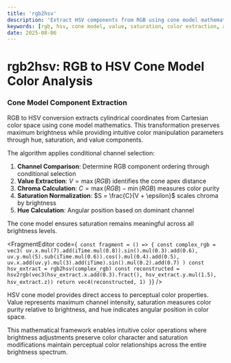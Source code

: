 ```yaml
---
title: 'rgb2hsv'
description: 'Extract HSV components from RGB using cone model mathematics for intuitive color manipulation'
keywords: [rgb, hsv, cone model, value, saturation, color extraction, analysis]
date: 2025-08-06
---
```



# rgb2hsv: RGB to HSV Cone Model Color Analysis

### Cone Model Component Extraction

RGB to HSV conversion extracts cylindrical coordinates from Cartesian color space using cone model mathematics. This transformation preserves maximum brightness while providing intuitive color manipulation parameters through hue, saturation, and value components.

The algorithm applies conditional channel selection:

1. **Channel Comparison**: Determine RGB component ordering through conditional selection
2. **Value Extraction**: $V = \max(RGB)$ identifies the cone apex distance
3. **Chroma Calculation**: $C = \max(RGB) - \min(RGB)$ measures color purity
4. **Saturation Normalization**: $S = \frac{C}{V + \epsilon}$ scales chroma by brightness
5. **Hue Calculation**: Angular position based on dominant channel

The cone model ensures saturation remains meaningful across all brightness levels.

<FragmentEditor
        code={`
const fragment = () => {
        const complex_rgb = vec3(
                uv.x.mul(7).add(iTime.mul(0.8)).sin().mul(0.3).add(0.6),
                uv.y.mul(5).sub(iTime.mul(0.6)).cos().mul(0.4).add(0.5),
                uv.x.add(uv.y).mul(3).add(iTime).sin().mul(0.2).add(0.7)
        )
        const hsv_extract = rgb2hsv(complex_rgb)
        const reconstructed = hsv2rgb(vec3(hsv_extract.x.add(0.3).fract(), hsv_extract.y.mul(1.5), hsv_extract.z))
        return vec4(reconstructed, 1)
}`}
/>

HSV cone model provides direct access to perceptual color properties. Value represents maximum channel intensity, saturation measures color purity relative to brightness, and hue indicates angular position in color space.

This mathematical framework enables intuitive color operations where brightness adjustments preserve color character and saturation modifications maintain perceptual color relationships across the entire brightness spectrum.

